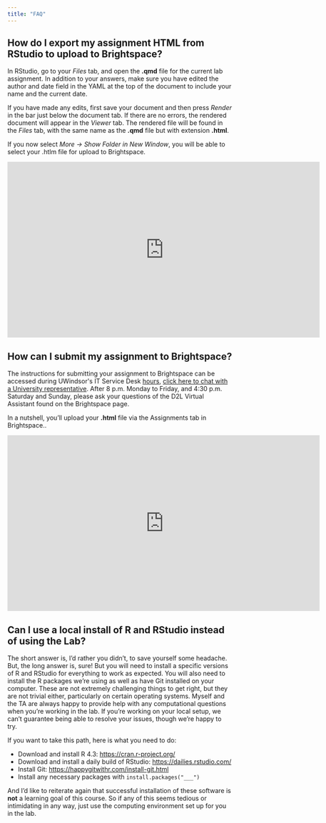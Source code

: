 ```yaml
---
title: "FAQ"
---
```


## How do I export my assignment HTML from RStudio to upload to Brightspace?

In RStudio, go to your *Files* tab, and open the **.qmd** file for the current lab assignment. In addition to your answers, make sure you have edited the author and date field in the YAML at the top of the document to include your name and the current date.

If you have made any edits, first save your document and then press *Render* in the bar just below the document tab. If there are no errors, the rendered document will appear in the *Viewer* tab. The rendered file will be found in the *Files* tab, with the same name as the **.qmd** file but with extension **.html**.

If you now select *More -\> Show Folder* *in New Window*, you will be able to select your .htlm file for upload to Brightspace.

```{=html}
<iframe width="700" height="394" src="https://www.youtube.com/embed/cAHCMpPJx3k" title="YouTube video player" frameborder="0" allow="accelerometer; autoplay; clipboard-write; encrypted-media; gyroscope; picture-in-picture" allowfullscreen></iframe>
```
## How can I submit my assignment to Brightspace?

The instructions for submitting your assignment to Brightspace can be accessed during UWindsor\'s IT Service Desk [hours](https://www.uwindsor.ca/itservices/support), [click here to chat with a University representative](https://chat.socialintents.com/c/uwindsorits). After 8 p.m. Monday to Friday, and 4:30 p.m. Saturday and Sunday, please ask your questions of the D2L Virtual Assistant found on the Brightspace page.

In a nutshell, you'll upload your **.html** file via the Assignments tab in Brightspace..

```{=html}
<iframe width="700" height="394" src="https://www.youtube.com/embed/u-pK4GzpId0" title="YouTube video player" frameborder="0" allow="accelerometer; autoplay; clipboard-write; encrypted-media; gyroscope; picture-in-picture" allowfullscreen></iframe>
```
## Can I use a local install of R and RStudio instead of using the Lab?

The short answer is, I'd rather you didn't, to save yourself some headache. But, the long answer is, sure! But you will need to install a specific versions of R and RStudio for everything to work as expected. You will also need to install the R packages we're using as well as have Git installed on your computer. These are not extremely challenging things to get right, but they are not trivial either, particularly on certain operating systems. Myself and the TA are always happy to provide help with any computational questions when you're working in the lab. If you're working on your local setup, we can't guarantee being able to resolve your issues, though we're happy to try.

If you want to take this path, here is what you need to do:

-   Download and install R 4.3: <https://cran.r-project.org/>
-   Download and install a daily build of RStudio: <https://dailies.rstudio.com/>
-   Install Git: <https://happygitwithr.com/install-git.html>
-   Install any necessary packages with `install.packages("___")`

And I'd like to reiterate again that successful installation of these software is **not** a learning goal of this course. So if any of this seems tedious or intimidating in any way, just use the computing environment set up for you in the lab.
